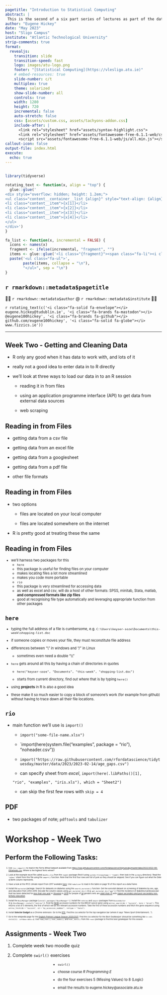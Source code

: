 ```yaml
---
pagetitle: "Introduction to Statistical Computing"
abstract: |
 This is the second of a six part series of lectures as part of the data handling postgraduate module in Atlantic Technological University. 
author: "Eugene Hickey"
date: "May 2023"
host: "Sligo Campus"
institute: "Atlantic Technological University"
strip-comments: true
format: 
  revealjs:
    transition: slide
    transition-speed: fast
    logo: images/atu-logo.png
    footer: "[Statistical Computing](https://vlesligo.atu.ie)"
    # embed-resources: true
    slide-number: c/t
    multiplex: true
    theme: solarized
    show-slide-number: all
    controls: true
    width: 1280
    height: 720
    incremental: false
    auto-stretch: false
    css: [assets/custom.css, assets/tachyons-addon.css]
    include-after: |
      <link rel="stylesheet" href="assets/syntax-highlight.css">
      <link rel="stylesheet" href="assets/fontawesome-free-6.1.1-web/css/all.min.css">
      <script src="assets/fontawesome-free-6.1.1-web/js/all.min.js"></script>
callout-icon: false
output-file: index.html
execute:
  echo: true
---
```


##  {#title-slide background="images/half-dome.JPG"}

```r
library(tidyverse)

rotating_text <- function(x, align = "top") {
  glue::glue('
<div style="overflow: hidden; height: 1.2em;">
<ul class="content__container__list {align}" style="text-align: {align}">
<li class="content__item">{x[1]}</li>
<li class="content__item">{x[2]}</li>
<li class="content__item">{x[3]}</li>
<li class="content__item">{x[4]}</li>
</ul>
</div>')
}

fa_list <- function(x, incremental = FALSE) {
  icons <- names(x)
  fragment <- ifelse(incremental, "fragment", "")
  items <- glue::glue('<li class="{fragment}"><span class="fa-li"><i class="{icons}"></i></span> {x}</li>')
  paste('<ul class="fa-ul">', 
        paste(items, collapse = "\n"),
        "</ul>", sep = "\n")
}

```

::: title-box
<h2>`r rmarkdown::metadata$pagetitle`</h2>

👨‍💻 [`r rmarkdown::metadata$author` \@ `r rmarkdown::metadata$institute`]{.author} 👨‍💻

`r rotating_text(c('<i class="fa-solid fa-envelope"></i> eugene.hickey@tudublin.ie', '<i class="fa-brands fa-mastodon"></i> @eugene100hickey', '<i class="fa-brands fa-github"></i> github.com/eugene100hickey', '<i class="fa-solid fa-globe"></i> www.fizzics.ie'))`
:::

------------------------------------------------------------------------

##  Week Two - Getting and Cleaning Data

- R only any good when it has data to work with, and lots of it

- really not a good idea to enter data in to R directly

- we'll look at three ways to load our data in to an R session

    - reading it in from files
    
    - using an application programme interface (API) to get data from external data sources
    
    - web scraping

## Reading in from Files

- getting data from a csv file

- getting data from an excel file

- getting data from a googlesheet

- getting data from a pdf file

- other file formats

## Reading in from Files

- two options

    - files are located on your local computer
    
    - files are located somewhere on the internet

- R is pretty good at treating these the same


## Reading in from Files


::: {style="font-size: 80%;"}
- we'll harness two packages for this
    - `here`
    - this package is useful for finding files on your computer
    - makes locating files a lot more streamlined
    - makes you code more portable
    - `rio`
    - this package is very streamlined for accessing data
    - as well as excel and csv, will do a host of other formats: SPSS, minitab, Stata, matlab, **and compressed formats like zip files**
    - good at recognising file type automatically and leveraging appropriate function from other packages

:::

## `here`

::: {style="font-size: 80%;"}

- typing the full address of a file is cumbersome, e.g. `C:\Users\keyser-soze\Documents\this-week\shopping-list.doc`

- if someone copies or moves your file, they must reconstitute file address

- differences between "\\" in windows and "/" in Linux

    -  sometimes even need a double "\\\\"

- `here` gets around all this by having a chain of directories in quotes

    - `here("keyser-soze", "Documents", "this-week", "shopping-list.doc")`
    
    - starts from current directory, find out where that is by typing `here()`


- using **projects** in R is also a good idea

- these make it so much easier to copy a block of someone's work (for example from github) without having to trace down all their file locations.

:::

    
## `rio`

- main function we'll use is `import()`

    - `import("some-file-name.xlsx")`
    
    - `import(here(system.file("examples", package = "rio"), "noheader.csv"))
    
    - `import("https://raw.githubusercontent.com/rfordatascience/tidytuesday/master/data/2023/2023-02-14/age_gaps.csv")`
    
    - can specify sheet from *excel*, `import(here(.libPaths()[1],`   
    
    `"rio", "examples", "iris.xls"), which = "Sheet2")`
    
    - can skip the first few rows with `skip = 4`
    
## PDF

- two packages of note; `pdftools` and `tabulizer`


# Workshop - Week Two

## Perform the Following Tasks:

::: {style="font-size: 45%; list-style-position: outside; padding-left: 0em;"}

1. Use `rio::import()` to read in the *Ferris Wheel* dataset available from [https://raw.githubusercontent.com/rfordatascience/tidytuesday/master/data/2022/2022-08-09/wheels.csv](https://raw.githubusercontent.com/rfordatascience/tidytuesday/master/data/2022/2022-08-09/wheels.csv). Where is the highest ferris wheel?

1. Look at the example excel file called `deaths.xlsx` from the `readxl` package (find it using `system.file(package = "readxl)` then look in the `extdata` directory). Read the `"other"` sheet from this file using the `import()` function. Note that the first four rows are full of junk so they should be skipped. See if you can figure out what the *Date of Birth* column represents.

1.  Have a look at the IPCC climate report from 2017 available [here](https://www.ipcc.ch/site/assets/uploads/2017/09/WG1AR5_AnnexII_FINAL.pdf). Use `tabulizer` to read in the table on page 10 of this report as a data.frame.

1. Install the `eurostat` package. Search for datasets on *diabetes* using the `search_eurostat()` function. Get the *eurostat* dataset on screening of diabetes by sex, age, and education from 2014-2019. Decode the column values using `get_eurostat_dic()` (e.g. `get_eurostat_dic("age")`). Find the incidence of diabetes/cardiovascular that has been detected for [*less than one year*]{.underline} in [*Slovenia*]{.underline} in [*2019*]{.underline} for people of [*all*]{.underline} genders who are [*older than 75*]{.underline} with [*Upper secondary and post-secondary non-tertiary education*]{.underline}.

1. Install the `BiocManager` package (`install.packages("BiocManager")`). Install the `rentrez` and `seqinr` packages from `Bioconductor` (e.g. `BiocManager::install("rentrez")`). Find the [NCBI]() accession numbers for the *BRCA1* cancer gene using `entrez_search(db = "nuccore", term = "brca1")`. This returns a list of 5 elements, the first of which will be the relevant accession numbers. Take the first of these accession numbers and fetch the gene sequence using `entrez_fetch(db = "nuccore", id = "my_accession_numbber", rettype = "fasta")`.

1.  Install **Selector Gadget** as a Chrome extension. Go to the [RTE](website). Find the *css* selector for the top navigation bar (where it says *"News Sport Entertainment..."*).

1. Go to the wikipedia page for the [English Premier League Season 2020/2021](https://en.wikipedia.org/wiki/2020%E2%80%9321_Premier_League). Find the css selector for the *Best Goalkeeper* (should be something like `tr:nth-child(11) .infobox-data a`). Use `read_html()`, `html_nodes()`, and `html_text2()` from the `rvest` package to find the best golakepper for this season.

:::

## Assignments - Week Two

1.  Complete week two moodle quiz

2.  Complete `swirl()` exercises

::: {style="font-size: 80%; margin-left: 150px;"}

-   `swirl()`

-   choose course *R Programming E*

-   do the four exercises 5 (Missing Values) to 8 (Logic)

-   email the results to eugene.hickey\@associate.atu.ie

<!-- 1: Basic Building Blocks      2: Workspace and Files      -->

<!--  3: Sequences of Numbers       4: Vectors                  -->

<!--  5: Missing Values             6: Subsetting Vectors       -->

<!--  7: Matrices and Data Frames   8: Logic  -->

:::
